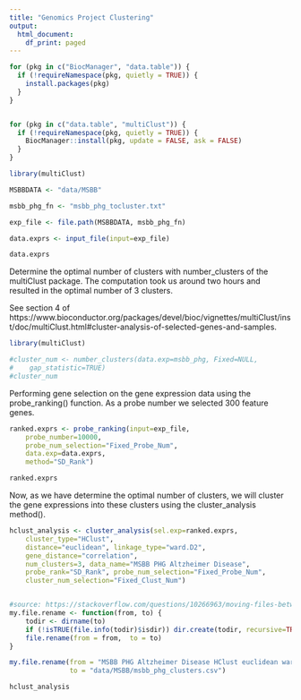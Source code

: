 ---
title: "Genomics Project Clustering"
output:
  html_document:
    df_print: paged
---

```{r}
for (pkg in c("BiocManager", "data.table")) {
  if (!requireNamespace(pkg, quietly = TRUE)) {
    install.packages(pkg)
  }
}


for (pkg in c("data.table", "multiClust")) {
  if (!requireNamespace(pkg, quietly = TRUE)) {
    BiocManager::install(pkg, update = FALSE, ask = FALSE)
  }
}
```

```{r}
library(multiClust)

MSBBDATA <- "data/MSBB"

msbb_phg_fn <- "msbb_phg_tocluster.txt"

exp_file <- file.path(MSBBDATA, msbb_phg_fn)

data.exprs <- input_file(input=exp_file)

data.exprs
```
Determine the optimal number of clusters with number_clusters of the multiClust package. The computation took us around two hours and resulted in the optimal number of 3 clusters.

See section 4 of https://www.bioconductor.org/packages/devel/bioc/vignettes/multiClust/inst/doc/multiClust.html#cluster-analysis-of-selected-genes-and-samples.

```{r}
library(multiClust)

#cluster_num <- number_clusters(data.exp=msbb_phg, Fixed=NULL,
#    gap_statistic=TRUE)
#cluster_num
```

Performing gene selection on the gene expression data using the probe_ranking() function. As a probe number we selected 300 feature genes.
```{r}
ranked.exprs <- probe_ranking(input=exp_file,
    probe_number=10000, 
    probe_num_selection="Fixed_Probe_Num",
    data.exp=data.exprs, 
    method="SD_Rank")

ranked.exprs
```

Now, as we have determine the optimal number of clusters, we will cluster the gene expressions into these clusters using the cluster_analysis method().
```{r}
hclust_analysis <- cluster_analysis(sel.exp=ranked.exprs,
    cluster_type="HClust",
    distance="euclidean", linkage_type="ward.D2", 
    gene_distance="correlation",
    num_clusters=3, data_name="MSBB PHG Altzheimer Disease", 
    probe_rank="SD_Rank", probe_num_selection="Fixed_Probe_Num",
    cluster_num_selection="Fixed_Clust_Num")


#source: https://stackoverflow.com/questions/10266963/moving-files-between-folders
my.file.rename <- function(from, to) {
    todir <- dirname(to)
    if (!isTRUE(file.info(todir)$isdir)) dir.create(todir, recursive=TRUE)
    file.rename(from = from,  to = to)
}

my.file.rename(from = "MSBB PHG Altzheimer Disease HClust euclidean ward.D2 SD_Rank Fixed_Probe_Num Fixed_Clust_Num Samples.Clusters.csv",
               to = "data/MSBB/msbb_phg_clusters.csv")
```
```{r}
hclust_analysis
```

